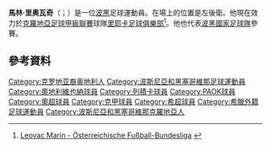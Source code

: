 '''馬林·里奥瓦奇'''（{{lang-bs|Marin Leovac}}；{{bd|1988年|8月7日}}）是一位[[波黑|波黑]]足球運動員。在場上的位置是左後衛。他現在效力於[[克羅地亞足球甲級聯賽|克羅地亞足球甲級聯賽]]球隊[[里耶卡足球俱樂部|里耶卡足球俱樂部]]<ref>[http://www.bundesliga.at/bewerbe/index.php?sub1=2&sub2=2_4&sub3=2_4_1&vrnr=9912&spnr=268957 Leovac Marin - Österreichische Fußball-Bundesliga] {{webarchive|url=https://web.archive.org/web/20071025133228/http://www.bundesliga.at/bewerbe/index.php?sub1=2&sub2=2_4&sub3=2_4_1&vrnr=9912&spnr=268957 |date=2007-10-25 }}</ref>。他也代表[[波黑國家足球隊|波黑國家足球隊]]參賽。

==參考資料==
{{Reflist}}

{{DEFAULTSORT:Leovac, Marin}}
[[Category:克罗地亚裔奥地利人|Category:克罗地亚裔奥地利人]]
[[Category:波斯尼亞和黑塞哥維那足球運動員|Category:波斯尼亞和黑塞哥維那足球運動員]]
[[Category:奧地利維也納球員|Category:奧地利維也納球員]]
[[Category:列積卡球員|Category:列積卡球員]]
[[Category:PAOK球員|Category:PAOK球員]]
[[Category:奧超球員|Category:奧超球員]]
[[Category:克甲球員|Category:克甲球員]]
[[Category:希超球員|Category:希超球員]]
[[Category:希臘外籍足球運動員|Category:希臘外籍足球運動員]]
[[Category:波斯尼亞和黑塞哥維那克羅地亞人|Category:波斯尼亞和黑塞哥維那克羅地亞人]]